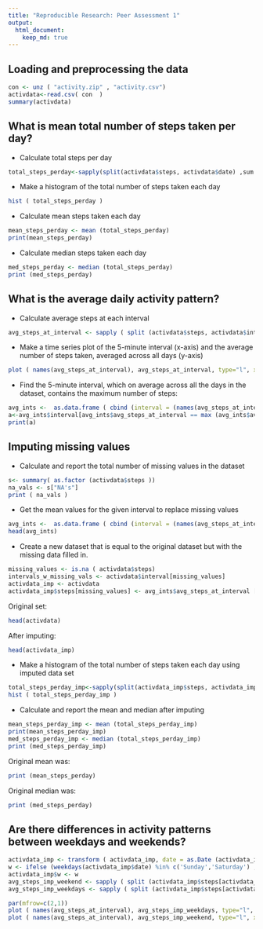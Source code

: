 ```yaml
---
title: "Reproducible Research: Peer Assessment 1"
output: 
  html_document:
    keep_md: true
---
```



## Loading and preprocessing the data
```r
con <- unz ( "activity.zip" , "activity.csv")
activdata<-read.csv( con  )
summary(activdata)
```


## What is mean total number of steps taken per day?
+ Calculate total steps per day  
```r
total_steps_perday<-sapply(split(activdata$steps, activdata$date) ,sum ,na.rm=TRUE)
```

+ Make a histogram of the total number of steps taken each day  
```r
hist ( total_steps_perday )
```

+ Calculate mean steps taken each day  
```r
mean_steps_perday <- mean (total_steps_perday)
print(mean_steps_perday)
```

+ Calculate median steps taken each day  
```r
med_steps_perday <- median (total_steps_perday)
print (med_steps_perday)
```

## What is the average daily activity pattern?

+ Calculate average steps at each interval
```r
avg_steps_at_interval <- sapply ( split (activdata$steps, activdata$interval), mean, na.rm = TRUE)
```

+ Make a time series plot of the 5-minute interval (x-axis) and the average number of steps taken, averaged across all days (y-axis)
```r
plot ( names(avg_steps_at_interval), avg_steps_at_interval, type="l", xlab="at interval", ylab="avg steps")
```

+ Find the 5-minute interval, which on average across all the days in the dataset, contains the maximum number of steps:
```r
avg_ints <-  as.data.frame ( cbind (interval = (names(avg_steps_at_interval)) , avg_steps_at_interval = as.data.frame(avg_steps_at_interval) , stringsAsFactors=FALSE ) )
a<-avg_ints$interval[avg_ints$avg_steps_at_interval == max (avg_ints$avg_steps_at_interval)]
print(a)
```

## Imputing missing values
+ Calculate and report the total number of missing values in the dataset
```r
s<- summary( as.factor (activdata$steps ))
na_vals <- s["NA's"]
print ( na_vals )
```

+ Get the mean values for the given interval to replace missing values
```r
avg_ints <-  as.data.frame ( cbind (interval = (names(avg_steps_at_interval)) , avg_steps_at_interval = as.data.frame(avg_steps_at_interval) ) )
head(avg_ints)
```

+ Create a new dataset that is equal to the original dataset but with the missing data filled in.
```r
missing_values <- is.na ( activdata$steps)
intervals_w_missing_vals <- activdata$interval[missing_values]
activdata_imp <- activdata
activdata_imp$steps[missing_values] <- avg_ints$avg_steps_at_interval [match ( intervals_w_missing_vals, avg_ints$interval )]
```

Original set:
```r
head(activdata)
```

After imputing:
```r
head(activdata_imp)
```

+ Make a histogram of the total number of steps taken each day using imputed data set
```r
total_steps_perday_imp<-sapply(split(activdata_imp$steps, activdata_imp$date) ,sum ,na.rm=TRUE)
hist ( total_steps_perday_imp )
```

+ Calculate and report the mean and median after imputing
```r
mean_steps_perday_imp <- mean (total_steps_perday_imp)
print(mean_steps_perday_imp)
med_steps_perday_imp <- median (total_steps_perday_imp)
print (med_steps_perday_imp)
```

Original mean was:
```r
print (mean_steps_perday)
```

Original median was:
```r
print (med_steps_perday)
```

## Are there differences in activity patterns between weekdays and weekends?
```r
activdata_imp <- transform ( activdata_imp, date = as.Date (activdata_imp$date))
w <- ifelse (weekdays(activdata_imp$date) %in% c('Sunday','Saturday') , 'weekend', 'weekday' )
activdata_imp$w <- w
avg_steps_imp_weekend <- sapply ( split (activdata_imp$steps[activdata_imp$w=='weekend'], activdata_imp$interval[activdata_imp$w=='weekend']), mean, na.rm = TRUE)
avg_steps_imp_weekdays <- sapply ( split (activdata_imp$steps[activdata_imp$w=='weekday'], activdata_imp$interval[activdata_imp$w=='weekday']), mean, na.rm = TRUE)

par(mfrow=c(2,1))
plot ( names(avg_steps_at_interval), avg_steps_imp_weekdays, type="l", xlab="at interval", ylab="avg steps", main='Activity at weekdays')
plot ( names(avg_steps_at_interval), avg_steps_imp_weekend, type="l", xlab="at interval", ylab="avg steps", main='Activity at weekends')
```

